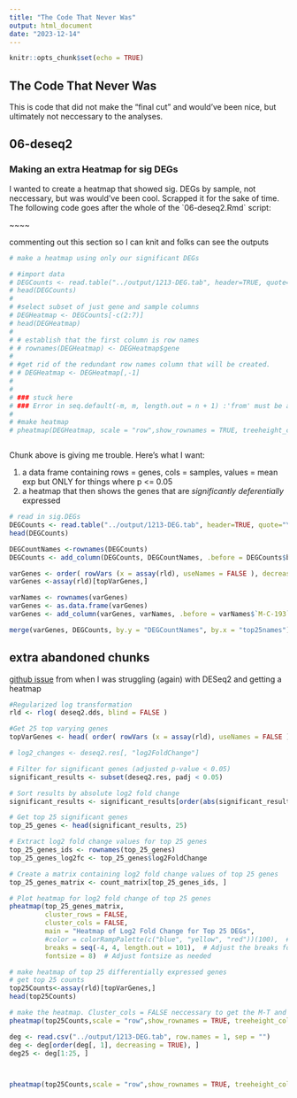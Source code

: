 ```yaml
---
title: "The Code That Never Was"
output: html_document
date: "2023-12-14"
---
```


```r
knitr::opts_chunk$set(echo = TRUE)
```

## The Code That Never Was

This is code that did not make the "final cut" and would've been nice, but ultimately not neccessary to the analyses.

## 06-deseq2

### Making an extra Heatmap for sig DEGs

I wanted to create a heatmap that showed sig. DEGs by sample, not neccessary, but was would've been cool. Scrapped it for the sake of time. The following code goes after the whole of the \`06-deseq2.Rmd\` script:

\~\~\~\~

commenting out this section so I can knit and folks can see the outputs

```r
# make a heatmap using only our significant DEGs

# #import data
# DEGCounts <- read.table("../output/1213-DEG.tab", header=TRUE, quote="\"")
# head(DEGCounts)
# 
# #select subset of just gene and sample columns
# DEGHeatmap <- DEGCounts[-c(2:7)]
# head(DEGHeatmap)
# 
# # establish that the first column is row names 
# # rownames(DEGHeatmap) <- DEGHeatmap$gene
# 
# #get rid of the redundant row names column that will be created.
# # DEGHeatmap <- DEGHeatmap[,-1]
# 
# 
# ### stuck here
# ### Error in seq.default(-m, m, length.out = n + 1) :'from' must be a finite number
# 
# #make heatmap
# pheatmap(DEGHeatmap, scale = "row",show_rownames = TRUE, treeheight_col = 1, fontsize_col = 10, fontsize_row = 3)



```

Chunk above is giving me trouble. Here's what I want:

1.  a data frame containing rows = genes, cols = samples, values = mean exp but ONLY for things where p \<= 0.05
2.  a heatmap that then shows the genes that are *significantly deferentially* expressed

```r

# read in sig.DEGs
DEGCounts <- read.table("../output/1213-DEG.tab", header=TRUE, quote="\"")
head(DEGCounts)

DEGCountNames <-rownames(DEGCounts)
DEGCounts <- add_column(DEGCounts, DEGCountNames, .before = DEGCounts$baseMean )

varGenes <- order( rowVars (x = assay(rld), useNames = FALSE ), decreasing=TRUE )
varGenes <-assay(rld)[topVarGenes,]

varNames <- rownames(varGenes)
varGenes <- as.data.frame(varGenes) 
varGenes <- add_column(varGenes, varNames, .before = varNames$`M-C-193`)

merge(varGenes, DEGCounts, by.y = "DEGCountNames", by.x = "top25names")

```

## extra abandoned chunks 

[github issue](https://github.com/RobertsLab/resources/issues/1880) from when I was struggling (again) with DESeq2 and getting a heatmap

```r
#Regularized log transformation
rld <- rlog( deseq2.dds, blind = FALSE )

#Get 25 top varying genes
topVarGenes <- head( order( rowVars (x = assay(rld), useNames = FALSE ), decreasing=TRUE ), 25)
```

```r
# log2_changes <- deseq2.res[, "log2FoldChange"]

# Filter for significant genes (adjusted p-value < 0.05)
significant_results <- subset(deseq2.res, padj < 0.05)

# Sort results by absolute log2 fold change
significant_results <- significant_results[order(abs(significant_results$baseMean), decreasing = TRUE), ]

# Get top 25 significant genes
top_25_genes <- head(significant_results, 25)

# Extract log2 fold change values for top 25 genes
top_25_genes_ids <- rownames(top_25_genes)
top_25_genes_log2fc <- top_25_genes$log2FoldChange

# Create a matrix containing log2 fold change values of top 25 genes
top_25_genes_matrix <- count_matrix[top_25_genes_ids, ]

# Plot heatmap for log2 fold change of top 25 genes
pheatmap(top_25_genes_matrix, 
         cluster_rows = FALSE, 
         cluster_cols = FALSE,
         main = "Heatmap of Log2 Fold Change for Top 25 DEGs",
         #color = colorRampPalette(c("blue", "yellow", "red"))(100),  # Choose a color palette
         breaks = seq(-4, 4, length.out = 101),  # Adjust the breaks for better color resolution
         fontsize = 8)  # Adjust fontsize as needed
```

```r
# make heatmap of top 25 differentially expressed genes
# get top 25 counts
top25Counts<-assay(rld)[topVarGenes,]
head(top25Counts)

# make the heatmap. Cluster_cols = FALSE neccessary to get the M-T and M-C columns next to eachother (defult leaves em randomized)
pheatmap(top25Counts,scale = "row",show_rownames = TRUE, treeheight_col = 1, fontsize_col = 12, fontsize_row = 5, cluster_cols = FALSE, cluster_rows = FALSE)

deg <- read.csv("../output/1213-DEG.tab", row.names = 1, sep = "")
deg <- deg[order(deg[, 1], decreasing = TRUE), ]
deg25 <- deg[1:25, ]



pheatmap(top25Counts,scale = "row",show_rownames = TRUE, treeheight_col = 1, fontsize_col = 12, fontsize_row = 5, cluster_cols = FALSE, cluster_rows = FALSE)

```
